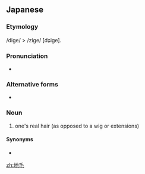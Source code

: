 ==Japanese==
{{ja-kanjitab|じ|け|k2=げ|yomi=ok|r=y}}

===Etymology===
/dige/ > /zige/ [dʑige].

===Pronunciation===
* {{IPA|/dʑiɡe/|lang=ja}}

===Alternative forms===
* {{l|ja|自毛}}

===Noun===
{{ja-noun|じげ|hhira=ぢげ}}

# one's real hair (as opposed to a wig or extensions)

====Synonyms====
* {{ja-r|地髪|じがみ}}

[[zh:地毛]]